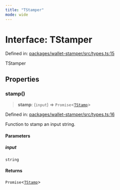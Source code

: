 ```yaml
---
title: "TStamper"
mode: wide
---
```

  
# Interface: TStamper

Defined in: [packages/wallet-stamper/src/types.ts:15](https://github.com/tkhq/sdk/blob/94193410cf3571aa019a0b9408107eeb43e39e16/packages/wallet-stamper/src/types.ts#L15)

TStamper

## Properties

### stamp()

> **stamp**: (`input`) => `Promise`\<[`TStamp`](../TStamp/readme)\>

Defined in: [packages/wallet-stamper/src/types.ts:16](https://github.com/tkhq/sdk/blob/94193410cf3571aa019a0b9408107eeb43e39e16/packages/wallet-stamper/src/types.ts#L16)

Function to stamp an input string.

#### Parameters

##### input

`string`

#### Returns

`Promise`\<[`TStamp`](../TStamp/readme)\>

